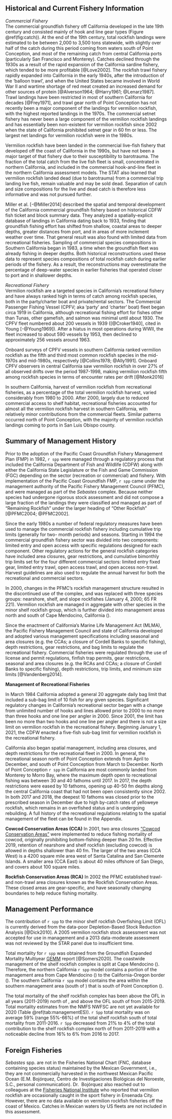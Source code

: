 ## Historical and Current Fishery Information
*Commercial Fishery*   
The commercial groundfish fishery off California developed in the late 19th 
century and consisted mainly of hook and line gear types (Figure \@ref(fig:catch)). 
At the end of the 19th century, total rockfish landings were estimated to be between 
2,000 to 3,500 tons statewide, with slightly over half of the catch during this 
period coming from waters south of Point Conception, and most of the remaining 
catch from central California ports (particularly San Francisco and Monterey). 
Catches declined through the 1930s as a result of the rapid expansion of the 
California sardine fishery, which tended to be more profitable [@Love2002]. 
The rockfish trawl fishery rapidly expanded into California in the early 1940s, 
after the introduction of the ‘balloon trawl’, and when the United States became 
involved in World War II and wartime shortage of red 
meat created an increased demand for other sources of protein [@Alverson1964; 
@Harry1961; @Lenarz1987]. Trawl landings have been restricted in most of southern 
California for decades [@Frey1971], and trawl gear north of Point Conception has 
not recently been a major component of the landings for vermilion rockfish, with the 
highest reported landings in the 1970s. The commercial setnet fishery has never 
been a large component of the vermilion rockfish landings and has essentially 
been non-existent for vermilion rockfish since 2002 when the state of California prohibited 
setnet gear in 60 fm or less. The largest net landings for vermilion rockfish were in the 1980s.

Vermilion rockfish have been landed in the commercial live-fish fishery that developed 
off the coast of California in the 1990s, but have not been a major target of that fishery due 
to their susceptibility to barotrauma. The fraction of the total catch 
from the live fish fleet is small, concentrated in northern California, and 
included in the commercial hook-and-line fleet in the northern California 
assessment models.  The STAT also learned that vermilion rockfish landed dead (due to barotrauma) from a commercial trip landing live fish, remain valuable and may be sold dead. 
Separation of catch and size compositions for the live and dead catch is therefore 
less informative and was not pursued further.

Miller et al. [-@Miller2014] described the spatial and temporal development of the 
California commercial groundfish fishery based on historical CDFW fish ticket 
and block summary data. They analyzed a spatially-explicit database of 
landings in California dating back to 1933, finding that groundfish fishing effort 
has shifted from shallow, coastal areas to deeper depths, greater distances from 
port, and in areas of more inclement weather over time. That general result was 
also found with limited data from recreational fisheries. Sampling of commercial 
species compositions in Southern California began in 1983, a time when the 
groundfish fleet was already fishing in deeper depths. Both historical 
reconstructions used these data to represent species compositions of 
total rockfish catch during earlier periods of the fishery. As a result, the 
reconstructions may overestimate the percentage of deep-water species in earlier 
fisheries that operated closer to port and in shallower depths.

*Recreational Fishery*  
Vermilion rockfish are a targeted species in California's recreational fishery
and have always ranked high in terms of catch among rockfish species, both in 
the party/charter boat and private/rental sectors. The Commercial Passenger 
Fishing Vessel (CPFV; aka ‘party’ and ‘charter’ boat) fleet began circa 1919 
in California, although recreational fishing effort for 
fishes other than Tunas, other gamefish, and salmon was minimal until about 
1930. The CPFV fleet numbered about 200 vessels in 1939 ([@Croker1940], cited 
in Young [-@Young1969]). After a hiatus in most operations during WWII, the 
fleet increased to about 590 vessels by 1953, then declined to approximately 
256 vessels around 1963.  

Onboard surveys of CPFV vessels in southern California ranked vermilion rockfish as the 
fifth and third most common rockfish species in the mid-1970s and mid-1980s, 
respectively [@Collins1978; @Ally1991]. Onboard CPFV observers in central 
California saw vermilion rockfish in over 27% of all observed drifts over the 
period 1987-1998, making vermilion rockfish fifth among rockfish species in terms 
of encounter rates per drift [@Monk2016]

In southern California, harvest of vermilion rockfish from recreational fisheries, as a 
percentage of the total vermilion rockfish harvest, varied considerably from 1980 to 2000. 
After 2000, largely due to reduced commercial access to shelf habitat, recreational 
fisheries accounted for almost all the vermilion rockfish harvest in southern California, 
with relatively minor contributions from the commercial fleets.  Similar patterns 
occurred north of Point Conception, with the majority of vermilion rockfish 
landings coming to ports in San Luis Obispo county.


## Summary of Management History

Prior to the adoption of the Pacific Coast Groundfish Fishery Management Plan (FMP) 
in 1982, `r spp` were managed through a regulatory process that included the 
California Department of Fish and Wildlife (CDFW) along 
with either the California State Legislature or the Fish and Game Commission (FGC) 
depending on the sector (recreation or commercial) and fishery. With implementation 
of the Pacific Coast Groundfish FMP, `r spp` came under the management 
authority of the Pacific Fishery Management Council (PFMC), and were managed as part 
of the *Sebastes* complex. Because neither species had undergone rigorous stock assessment 
and did not compose a large fraction of the landings they were classified and 
managed as part of "Remaining Rockfish" under the larger 
heading of "Other Rockfish" [@PFMC2004; @PFMC2002].

Since the early 1980s a number of federal regulatory measures have been used to 
manage the commercial rockfish fishery including cumulative trip limits (generally 
for two- month periods) and seasons. Starting in 1994 the commercial groundfish 
fishery sector was divided into two components: limited entry and open access 
with specific regulations designed for each component. Other regulatory actions 
for the general rockfish categories have included area closures, gear restrictions, 
and cumulative bimonthly trip limits set for the four different commercial sectors: 
limited entry fixed gear, limited entry trawl, open access trawl, and open access non-trawl.
Harvest guidelines are also used to regulate the annual harvest for both the recreational and commercial sectors. 

In 2000, changes in the PFMC’s rockfish management structure resulted in the 
discontinued use of the \emph{Sebastes} complex, and was replaced with three species 
groups: nearshore, shelf, and slope rockfishes (January 4, 2000; 65 FR 221). 
Vermilion rockfish are managed in aggregate with other species in the minor shelf 
rockfish group, which is further divided into management areas north and south of 
Cape Mendocino, California (\CapeM). 

Since the enactment of California’s Marine Life Management Act  (MLMA), the 
Pacific Fishery Management Council and state of California  developed and adopted 
various management specifications including seasonal and area closures (e.g. the CCAs; 
a closure of Cordell Banks to specific fishing), depth restrictions, gear restrictions, 
and bag limits to regulate the recreational fishery. Commercial fisheries were 
regulated through the use of license 
and permit regulations, finfish trap permits, gear restrictions, seasonal 
and area closures (e.g. the RCAs and CCAs; a closure of Cordell Banks to 
specific fishing), depth restrictions, trip limits, and minimum size 
limits [@Vandenberg2014].

**Management of Recreational Fisheries**

In March 1984 California adopted a general 20 aggregate daily bag limit that 
included a sub-bag limit of 10 fish for any given species. Significant regulatory 
changes in California's recreational sector began with a change 
from unlimited number of hooks and lines allowed prior to 2000 to no more than 
three hooks and one line per angler in 2000.  Since 2001, the limit has been no 
more than two hooks and one line per angler and there is not a size limit on vermilion 
rockfish in the recreational fishery. Beginning January 1, 2021, the CDFW enacted a 
five-fish sub-bag limit for vermilion rockfish in the recreational fishery. 

California also began spatial management, including area closures, and depth 
restrictions for the recreational fleet in 2000.  In general, the recreational 
season north of Point Conception 
extends from April to December, and south of Point Conception from March to December. 
North of Point Conception `r spp` in California are most commonly landed from 
Monterey to Morro Bay, where the 
maximum depth open to recreational fishing was between 30 and 40 
fathoms until 2017.  In 2017, the depth restrictions were eased by 10 fathoms, 
opening up 40-50 fm depths along the central California coast that had not been 
open consistently since 2002.  In 
both 2017 and 2018, the deepest 10 fathoms was closed prior to the prescribed 
season in December due to high by-catch rates of yelloweye rockfish, which remains 
in an overfished status and is undergoing rebuilding. A full history of the recreational 
regulations relating to the spatial management of the fleet can be found in the Appendix.   


**Cowcod Conservation Areas (CCA)**
In 2001, two area closures [“Cowcod Conservation Areas”](https://nrm.dfg.ca.gov/FileHandler.ashx?DocumentID=36132&inline) were implemented to reduce fishing mortality of cowcod, originally prohibiting 
bottom-fishing deeper than 20 fm. Effective 2019, retention of nearshore and 
shelf rockfish (excluding cowcod) is allowed in depths shallower than 40 fm. 
The larger of the two areas (CCA West) is a 4200 square mile area west of Santa 
Catalina and San Clemente Islands. A smaller area (CCA East) is about 40 miles 
offshore of San Diego, and covers about 100 square miles.

**Rockfish Conservation Areas (RCA)**
In 2002 the PFMC established trawl- and non-trawl area closures known as the 
Rockfish Conservation Areas. These closed areas are gear-specific, and have 
seasonally changing boundaries to help reduce fishing mortality.


## Management Performance
The contribution of `r spp` to the minor shelf rockfish Overfishing Limit (OFL) is 
currently derived from the data-poor Depletion-Based Stock Reduction
Analysis [@Dick2010].  A 2005 vermilion rockfish stock assessment was not accepted for use 
in management and a 2013 data-moderate assessment was not reviewed by the STAR 
panel due to insufficient time.


Total mortality for `r spp` was obtained from the Groundfish Expanded Mortality 
Multiyear [GEMM](https://www.nwfsc.noaa.gov/data/api/v1/source/observer.gemm_fact/selection.xlsx) 
report [@Somers2020]. The coastwide management of the shelf rockfish complex is split at Cape 
Mendocino (\CapeM).  Therefore, the  northern California `r spp` 
model contains a portion of the management area from Cape Mendocino (\CapeM) 
to the California-Oregon border (\CAOR).  The southern California `r spp` model contains the 
area within the southern management area (south of \CapeM) that is south of Point Conception (\PtC).

The total mortality of the shelf rockfish complex has been above the OFL in all years (2011-2019) north of \CapeM, and 
above the OFL south of \CapeM from 2015-2019. Total mortality 
estimates from the NMFS NWFSC are not yet available for 2020 (Table \@ref(tab:managementES)). `r Spp` total 
mortality was on average 59% (range 55%-66%) of the total shelf rockfish south 
of \CapeM total mortality from 2011-2016.  `r Spp` decreased from 21% to 4% of 
the total contribution to the shelf rockfish complex north of \CapeM from 2011-2019 with a 
noticeable decline from 16% to 6% from 2016 to 2017.

## Foreign Fisheries

*Sebastes* spp. are not in the Fisheries National Chart (FNC, database containing 
species status) maintained by the Mexican Government, i.e., they are not commercially 
harvested in the northwest Mexican Pacific Ocean (E.M. Boj&oacute;rquez, Centro de 
Investigaciones Biol&oacute;gicas del Noroeste, S.C., personal communication).  Dr. 
Boj&oacute;rquez also reached out to colleagues at the 
[Fisheries National Institute](https://www.gob.mx/inapesca) who reported that 
vermilion rockfish are occasionally caught in the sport fishery in Ensenada City. 
However, there are no data available on vermilion rockfish fisheries off the coast 
of Mexico. Catches in Mexican waters by US fleets are not included in this assessment.


